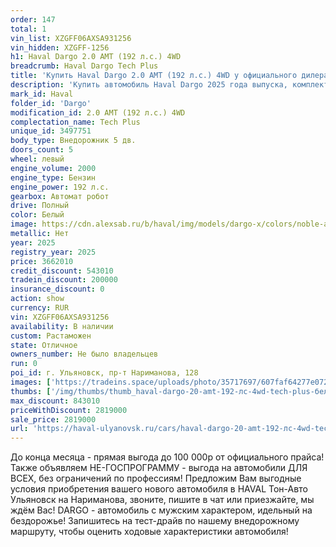 ```yaml
---
order: 147
total: 1
vin_list: XZGFF06AXSA931256
vin_hidden: XZGFF-1256
h1: Haval Dargo 2.0 AMT (192 л.с.) 4WD
breadcrumb: Haval Dargo Tech Plus
title: 'Купить Haval Dargo 2.0 AMT (192 л.с.) 4WD у официального дилера в Ульяновске'
description: 'Купить автомобиль Haval Dargo 2025 года выпуска, комплектация Tech Plus, цвет - Белый, двигатель - 2.0 AMT (192 л.с.) 4WD у официального дилера в г. Ульяновск. Стоимость данного автомобиля Haval Dargo – 2819000'
mark_id: Haval
folder_id: 'Dargo'
modification_id: 2.0 AMT (192 л.с.) 4WD
complectation_name: Tech Plus
unique_id: 3497751
body_type: Внедорожник 5 дв.
doors_count: 5
wheel: левый
engine_volume: 2000
engine_type: Бензин
engine_power: 192 л.с.
gearbox: Автомат робот
drive: Полный
color: Белый
image: https://cdn.alexsab.ru/b/haval/img/models/dargo-x/colors/noble-agate.webp
metallic: Нет
year: 2025
registry_year: 2025
price: 3662010
credit_discount: 543010
tradein_discount: 200000
insurance_discount: 0
action: show
currency: RUR
vin: XZGFF06AXSA931256
availability: В наличии
custom: Растаможен
state: Отличное
owners_number: Не было владельцев
run: 0
poi_id: г. Ульяновск, пр-т Нариманова, 128
images: ['https://tradeins.space/uploads/photo/35717697/607faf64277e0725f038c36306d8dfc9.jpg', 'https://tradeins.space/uploads/photo/35717698/a7b044ca387504cd5dc36da1a61aaaa2.jpg', 'https://tradeins.space/uploads/photo/35717699/126fcdb694c799305b124590b15b9e96.jpg', 'https://tradeins.space/uploads/photo/35717700/a099091babeb97b35286e2ee22d1707d.jpg', 'https://tradeins.space/uploads/photo/35717701/af4ec9d671e500b8fbd98371b8e019cd.jpg', 'https://tradeins.space/uploads/photo/35717702/904d647216a11f084fc9533d5282bd3a.jpg', 'https://tradeins.space/uploads/photo/35717703/9d291c4af14d50dd0a636755c53e0b2d.jpg', 'https://tradeins.space/uploads/photo/35717704/02a820b5d4341848eaac9f77ee0a67bb.jpg', 'https://tradeins.space/uploads/photo/35717705/8431473c45bc57294b6dd1fcc6f4d0c1.jpg', 'https://tradeins.space/uploads/photo/35717706/58f0bc184d317d152a93d51f455ebc70.jpg', 'https://tradeins.space/uploads/photo/35717707/6f9526836873080aadc1554506bc3d0b.jpg', 'https://tradeins.space/uploads/photo/35717708/06056a1af635fe66598e089db4bf9286.jpg', 'https://tradeins.space/uploads/photo/35717709/e611d669252cc2457f9a987ab1adbcf8.jpg', 'https://tradeins.space/uploads/photo/35717710/c0ac22e0e462f923d517487b7f5ffdb4.jpg', 'https://tradeins.space/uploads/photo/35717711/222e44ab5f2908abad4ad6fc84fc0523.jpg']
thumbs: ['/img/thumbs/thumb_haval-dargo-20-amt-192-лс-4wd-tech-plus-белый-2025_8dfc9_0.webp', '/img/thumbs/thumb_haval-dargo-20-amt-192-лс-4wd-tech-plus-белый-2025_aaaa2_1.webp', '/img/thumbs/thumb_haval-dargo-20-amt-192-лс-4wd-tech-plus-белый-2025_b9e96_2.webp', '/img/thumbs/thumb_haval-dargo-20-amt-192-лс-4wd-tech-plus-белый-2025_1707d_3.webp', '/img/thumbs/thumb_haval-dargo-20-amt-192-лс-4wd-tech-plus-белый-2025_019cd_4.webp']
max_discount: 843010
priceWithDiscount: 2819000
sale_price: 2819000
url: 'https://haval-ulyanovsk.ru/cars/haval-dargo-20-amt-192-лс-4wd-tech-plus-белый-2025/'
---
```

До конца месяца - прямая выгода до 100 000р от официального прайса! Также объявляем НЕ-ГОСПРОГРАММУ - выгода на автомобили ДЛЯ ВСЕХ, без ограничений по профессиям! Предложим Вам выгодные условия приобретения вашего нового автомобиля в HAVAL Тон-Авто Ульяновск на Нариманова, звоните, пишите в чат или приезжайте, мы ждём Вас! DARGO - автомобиль с мужским характером, идельный на бездорожье! Запишитесь на тест-драйв по нашему внедорожному маршруту, чтобы оценить ходовые характеристики автомобиля!

